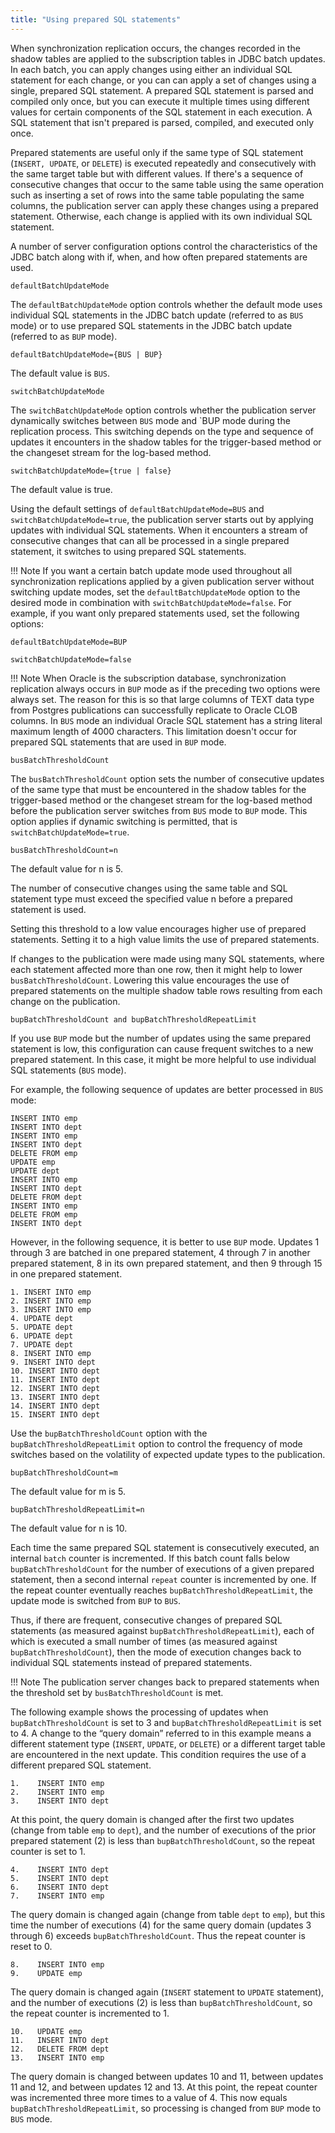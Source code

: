 ```yaml
---
title: "Using prepared SQL statements"
---
```


When synchronization replication occurs, the changes recorded in the shadow tables are applied to the subscription tables in JDBC batch updates. In each batch, you can apply changes using either an individual SQL statement for each change, or you can can apply a set of changes using a single, prepared SQL statement. A prepared SQL statement is parsed and compiled only once, but you can execute it multiple times using different values for certain components of the SQL statement in each execution. A SQL statement that isn't prepared is parsed, compiled, and executed only once.

Prepared statements are useful only if the same type of SQL statement (`INSERT, UPDATE`, or `DELETE`) is executed repeatedly and consecutively with the same target table but with different values. If there's a sequence of consecutive changes that occur to the same table using the same operation such as inserting a set of rows into the same table populating the same columns, the publication server can apply these changes using a prepared statement. Otherwise, each change is applied with its own individual SQL statement.

A number of server configuration options control the characteristics of the JDBC batch along with if, when, and how often prepared statements are used. 

`defaultBatchUpdateMode`

The `defaultBatchUpdateMode` option controls whether the default mode uses individual SQL statements in the JDBC batch update (referred to as `BUS` mode) or to use prepared SQL statements in the JDBC batch update (referred to as `BUP` mode).

`defaultBatchUpdateMode={BUS | BUP}`

The default value is `BUS`.

`switchBatchUpdateMode`

The `switchBatchUpdateMode` option controls whether the publication server dynamically switches between `BUS` mode and `BUP  mode during the replication process. This switching depends on the type and sequence of updates it encounters in the shadow tables for the trigger-based method or the changeset stream for the log-based method.

`switchBatchUpdateMode={true | false}`

The default value is true.

Using the default settings of `defaultBatchUpdateMode=BUS` and `switchBatchUpdateMode=true`, the publication server starts out by applying updates with individual SQL statements. When it encounters a stream of consecutive changes that can all be processed in a single prepared statement, it switches to using prepared SQL statements.

!!! Note
    If you want a certain batch update mode used throughout all synchronization replications applied by a given publication server without switching update modes, set the `defaultBatchUpdateMode` option to the desired mode in combination with `switchBatchUpdateMode=false`. For example, if you want only prepared statements used, set the following options:

`defaultBatchUpdateMode=BUP`

`switchBatchUpdateMode=false`

!!! Note
    When Oracle is the subscription database, synchronization replication always occurs in `BUP` mode as if the preceding two options were always set. The reason for this is so that large columns of TEXT data type from Postgres publications can successfully replicate to Oracle CLOB columns. In `BUS` mode an individual Oracle SQL statement has a string literal maximum length of 4000 characters. This limitation doesn't occur for prepared SQL statements that are used in `BUP` mode.

`busBatchThresholdCount`

The `busBatchThresholdCount` option sets the number of consecutive updates of the same type that must be encountered in the shadow tables for the trigger-based method or the changeset stream for the log-based method before the publication server switches from `BUS` mode to `BUP` mode. This option applies if dynamic switching is permitted, that is `switchBatchUpdateMode=true`.

`busBatchThresholdCount=n`

The default value for n is 5.

The number of consecutive changes using the same table and SQL statement type must exceed the specified value n before a prepared statement is used.

Setting this threshold to a low value encourages higher use of prepared statements. Setting it to a high value limits the use of prepared statements.

If changes to the publication were made using many SQL statements, where each statement affected more than one row, then it might help to lower `busBatchThresholdCount`. Lowering this value encourages the use of prepared statements on the multiple shadow table rows resulting from each change on the publication.

`bupBatchThresholdCount and bupBatchThresholdRepeatLimit`

If you use `BUP` mode but the number of updates using the same prepared statement is low, this configuration can cause frequent switches to a new prepared statement. In this case, it might be more helpful to use individual SQL statements (`BUS` mode).

For example, the following sequence of updates are better processed in `BUS` mode:

```text
INSERT INTO emp
INSERT INTO dept
INSERT INTO emp
INSERT INTO dept
DELETE FROM emp
UPDATE emp
UPDATE dept
INSERT INTO emp
INSERT INTO dept
DELETE FROM dept
INSERT INTO emp
DELETE FROM emp
INSERT INTO dept
```

However, in the following sequence, it is better to use `BUP` mode. Updates 1 through 3 are batched in one prepared statement, 4 through 7 in another prepared statement, 8 in its own prepared statement, and then 9 through 15 in one prepared statement.

```text
1. INSERT INTO emp
2. INSERT INTO emp
3. INSERT INTO emp
4. UPDATE dept
5. UPDATE dept
6. UPDATE dept
7. UPDATE dept
8. INSERT INTO emp
9. INSERT INTO dept
10. INSERT INTO dept
11. INSERT INTO dept
12. INSERT INTO dept
13. INSERT INTO dept
14. INSERT INTO dept
15. INSERT INTO dept
```

Use the `bupBatchThresholdCount` option with the `bupBatchThresholdRepeatLimit` option to control the frequency of mode switches based on the volatility of expected update types to the publication.

`bupBatchThresholdCount=m`

The default value for m is 5.

`bupBatchThresholdRepeatLimit=n`

The default value for n is 10.

Each time the same prepared SQL statement is consecutively executed, an internal `batch` counter is incremented. If this batch count falls below `bupBatchThresholdCount` for the number of executions of a given prepared statement, then a second internal `repeat` counter is incremented by one. If the repeat counter eventually reaches `bupBatchThresholdRepeatLimit`, the update mode is switched from `BUP` to `BUS`.

Thus, if there are frequent, consecutive changes of prepared SQL statements (as measured against `bupBatchThresholdRepeatLimit`), each of which is executed a small number of times (as measured against `bupBatchThresholdCount`), then the mode of execution changes back to individual SQL statements instead of prepared statements.

!!! Note
    The publication server changes back to prepared statements when the threshold set by `busBatchThresholdCount` is met.

The following example shows the processing of updates when `bupBatchThresholdCount` is set to 3 and `bupBatchThresholdRepeatLimit` is set to 4. A change to the “query domain” referred to in this example means a different statement type (`INSERT`, `UPDATE`, or `DELETE`) or a different target table are encountered in the next update. This condition requires the use of a different prepared SQL statement.

```
1.    INSERT INTO emp
2.    INSERT INTO emp
3.    INSERT INTO dept
```

At this point, the query domain is changed after the first two updates (change from table `emp` to `dept`), and the number of executions of the prior prepared statement (2) is less than `bupBatchThresholdCount`, so the repeat counter is set to 1.

```
4.    INSERT INTO dept
5.    INSERT INTO dept
6.    INSERT INTO dept
7.    INSERT INTO emp
```

The query domain is changed again (change from table `dept` to `emp`), but this time the number of executions (4) for the same query domain (updates 3 through 6) exceeds `bupBatchThresholdCount`. Thus the repeat counter is reset to 0.

```text
8.    INSERT INTO emp
9.    UPDATE emp
```

The query domain is changed again (`INSERT` statement to `UPDATE` statement), and the number of executions (2) is less than `bupBatchThresholdCount`, so the repeat counter is incremented to 1.

```text
10.   UPDATE emp
11.   INSERT INTO dept
12.   DELETE FROM dept
13.   INSERT INTO emp
```

The query domain is changed between updates 10 and 11, between updates 11 and 12, and between updates 12 and 13. At this point, the repeat counter was incremented three more times to a value of 4. This now equals `bupBatchThresholdRepeatLimit`, so processing is changed from `BUP` mode to `BUS` mode.
